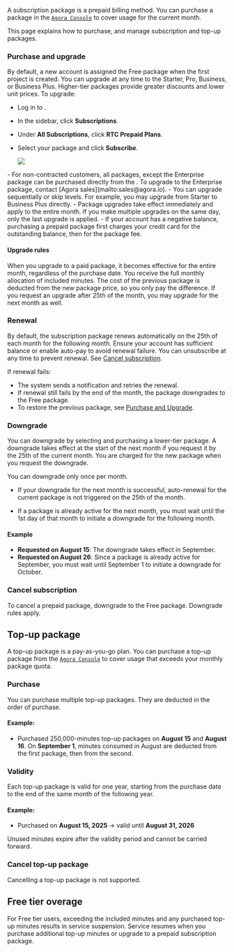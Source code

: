 A subscription package is a prepaid billing method. You can purchase a package in the [`Agora Console`](https://console.agora.io/subscriptions/rtc-plans?tab=monthly) to cover usage for the current month.

This page explains how to purchase, and manage subscription and top-up packages.

### Purchase and upgrade

By default, a new account is assigned the Free package when the first project is created. You can upgrade at any time to the Starter, Pro, Business, or Business Plus. Higher-tier packages provide greater discounts and lower unit prices. To upgrade:

- Log in to [<Vg k="CONSOLE" />](https://console.agora.io/subscriptions/rtc-plans?tab=monthly).
- In the sidebar, click **Subscriptions**.
- Under **All Subscriptions**, click **RTC Prepaid Plans**.
- Select your package and click **Subscribe**.

    ![](/images/video-sdk/prepaid-packages.png)

<Admonition type="info" title="Information">
- For non-contracted customers, all packages, except the Enterprise package can be purchased directly from the <Vg k="CONSOLE" />. To upgrade to the Enterprise package, contact [Agora sales](mailto:sales@agora.io).
- You can upgrade sequentially or skip levels. For example, you may upgrade from Starter to Business Plus directly.
- Package upgrades take effect immediately and apply to the entire month. If you make multiple upgrades on the same day, only the last upgrade is applied.
- If your account has a negative balance, purchasing a prepaid package first charges your credit card for the outstanding balance, then for the package fee.
</Admonition>

#### Upgrade rules

When you upgrade to a paid package, it becomes effective for the entire month, regardless of the purchase date. You receive the full monthly allocation of included minutes. The cost of the previous package is deducted from the new package price, so you only pay the difference. If you request an upgrade after 25th of the month, you may upgrade for the next month as well. 

### Renewal

By default, the subscription package renews automatically on the 25th of each month for the following month. Ensure your account has sufficient balance or enable auto-pay to avoid renewal failure. You can unsubscribe at any time to prevent renewal. See [Cancel subscription](#cancel-subscription).

If renewal fails:

- The system sends a notification and retries the renewal.
- If renewal still fails by the end of the month, the package downgrades to the Free package.
- To restore the previous package, see [Purchase and Upgrade](#purchase-and-upgrade).

### Downgrade

You can downgrade by selecting and purchasing a lower-tier package. A downgrade takes effect at the start of the next month if you request it by the 25th of the current month. You are charged for the new package when you request the downgrade.

You can downgrade only once per month.

- If your downgrade for the next month is successful, auto-renewal for the current package is not triggered on the 25th of the month.

- If a package is already active for the next month, you must wait until the 1st day of that month to initiate a downgrade for the following month.

#### Example

* **Requested on August 15**: The downgrade takes effect in September.
* **Requested on August 26**: Since a package is already active for September, you must wait until September 1 to initiate a downgrade for October.

### Cancel subscription

To cancel a prepaid package, downgrade to the Free package. Downgrade rules apply.

## Top-up package

A top-up package is a pay-as-you-go plan. You can purchase a top-up package from the [`Agora Console`](https://console.agora.io/subscriptions/rtc-plans?tab=top-up) to cover usage that exceeds your monthly package quota.

### Purchase

You can purchase multiple top-up packages. They are deducted in the order of purchase.

#### Example:

* Purchased 250,000-minutes top-up packages on **August 15** and **August 16**. On **September 1**, minutes consumed in August are deducted from the first package, then from the second.

### Validity

Each top-up package is valid for one year, starting from the purchase date to the end of the same month of the following year.

#### Example:

* Purchased on **August 15, 2025** → valid until **August 31, 2026**

Unused minutes expire after the validity period and cannot be carried forward.

### Cancel top-up package

Cancelling a top-up package is not supported.

## Free tier overage

For Free tier users, exceeding the included minutes and any purchased top-up minutes results in service suspension. Service resumes when you purchase additional top-up minutes or upgrade to a prepaid subscription package.
